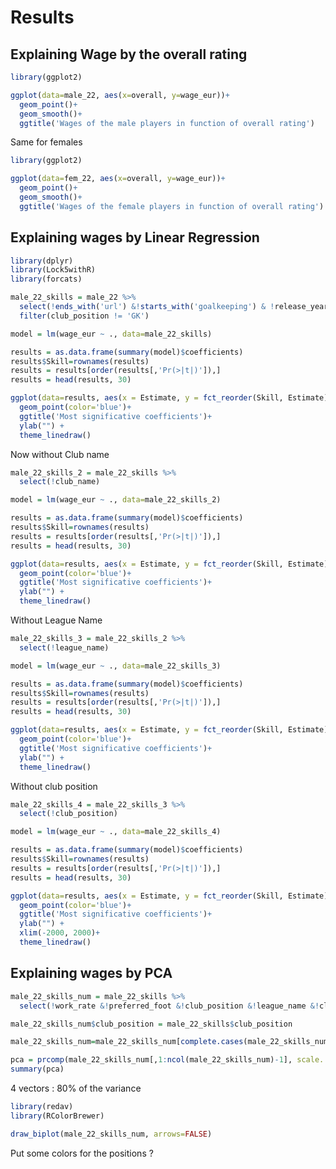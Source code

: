 # Results

## Explaining Wage by the overall rating

```r
library(ggplot2)

ggplot(data=male_22, aes(x=overall, y=wage_eur))+
  geom_point()+
  geom_smooth()+
  ggtitle('Wages of the male players in function of overall rating')

```

Same for females

```r
library(ggplot2)

ggplot(data=fem_22, aes(x=overall, y=wage_eur))+
  geom_point()+
  geom_smooth()+
  ggtitle('Wages of the female players in function of overall rating')

```

## Explaining wages by Linear Regression

```r
library(dplyr)
library(Lock5withR)
library(forcats)

male_22_skills = male_22 %>%
  select(!ends_with('url') &!starts_with('goalkeeping') & !release_year & !player_traits & !player_tags & !release_clause_eur & !real_face & !starts_with('nation') & !club_contract_valid_until & !club_joined & !club_loaned_from & !club_team_id &!dob &!value_eur &!player_positions &!long_name &!short_name &! sofifa_id &!body_type) %>%
  filter(club_position != 'GK')

model = lm(wage_eur ~ ., data=male_22_skills)

results = as.data.frame(summary(model)$coefficients)
results$Skill=rownames(results)
results = results[order(results[,'Pr(>|t|)']),]
results = head(results, 30)

ggplot(data=results, aes(x = Estimate, y = fct_reorder(Skill, Estimate)))+
  geom_point(color='blue')+
  ggtitle('Most significative coefficients')+
  ylab("") +
  theme_linedraw()
```

Now without Club name

```r
male_22_skills_2 = male_22_skills %>%
  select(!club_name)

model = lm(wage_eur ~ ., data=male_22_skills_2)

results = as.data.frame(summary(model)$coefficients)
results$Skill=rownames(results)
results = results[order(results[,'Pr(>|t|)']),]
results = head(results, 30)

ggplot(data=results, aes(x = Estimate, y = fct_reorder(Skill, Estimate)))+
  geom_point(color='blue')+
  ggtitle('Most significative coefficients')+
  ylab("") +
  theme_linedraw()
```

Without League Name


```r

male_22_skills_3 = male_22_skills_2 %>%
  select(!league_name)

model = lm(wage_eur ~ ., data=male_22_skills_3)

results = as.data.frame(summary(model)$coefficients)
results$Skill=rownames(results)
results = results[order(results[,'Pr(>|t|)']),]
results = head(results, 30)

ggplot(data=results, aes(x = Estimate, y = fct_reorder(Skill, Estimate)))+
  geom_point(color='blue')+
  ggtitle('Most significative coefficients')+
  ylab("") +
  theme_linedraw()
```

Without club position

```r

male_22_skills_4 = male_22_skills_3 %>%
  select(!club_position)

model = lm(wage_eur ~ ., data=male_22_skills_4)

results = as.data.frame(summary(model)$coefficients)
results$Skill=rownames(results)
results = results[order(results[,'Pr(>|t|)']),]
results = head(results, 30)

ggplot(data=results, aes(x = Estimate, y = fct_reorder(Skill, Estimate)))+
  geom_point(color='blue')+
  ggtitle('Most significative coefficients')+
  ylab("") +
  xlim(-2000, 2000)+
  theme_linedraw()
```

## Explaining wages by PCA

```r
male_22_skills_num = male_22_skills %>%
  select(!work_rate &!preferred_foot &!club_position &!league_name &!club_name)

male_22_skills_num$club_position = male_22_skills$club_position

male_22_skills_num=male_22_skills_num[complete.cases(male_22_skills_num),]

pca = prcomp(male_22_skills_num[,1:ncol(male_22_skills_num)-1], scale. = T)
summary(pca)
```

4 vectors : 80% of the variance

```r
library(redav)
library(RColorBrewer)

draw_biplot(male_22_skills_num, arrows=FALSE)

```

Put some colors for the positions ?